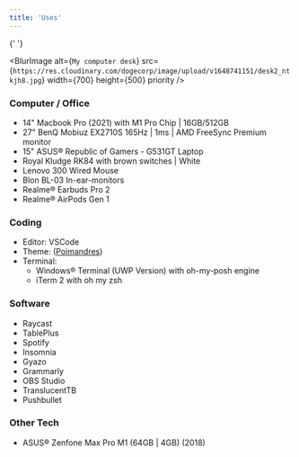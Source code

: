 ```yaml
---
title: 'Uses'
---
```


{' '}

<BlurImage
  alt={`My computer desk`}
  src={`https://res.cloudinary.com/dogecorp/image/upload/v1648741151/desk2_ntkjh8.jpg`}
  width={700}
  height={500}
  priority
/>
### Computer / Office

- 14" Macbook Pro (2021) with M1 Pro Chip | 16GB/512GB
- 27" BenQ Mobiuz EX2710S 165Hz | 1ms | AMD FreeSync Premium monitor
- 15" ASUS® Republic of Gamers - G531GT Laptop
- Royal Kludge RK84 with brown switches | White
- Lenovo 300 Wired Mouse
- Blon BL-03 In-ear-monitors
- Realme® Earbuds Pro 2
- Realme® AirPods Gen 1

### Coding

- Editor: VSCode
- Theme: ([Poimandres](https://marketplace.visualstudio.com/items?itemName=pmndrs.pmndrs))
- Terminal:
  - Windows® Terminal (UWP Version) with oh-my-posh engine
  - iTerm 2 with oh my zsh

### Software

- Raycast
- TablePlus
- Spotify
- Insomnia
- Gyazo
- Grammarly
- OBS Studio
- TranslucentTB
- Pushbullet

### Other Tech

- ASUS® Zenfone Max Pro M1 (64GB | 4GB) (2018)
